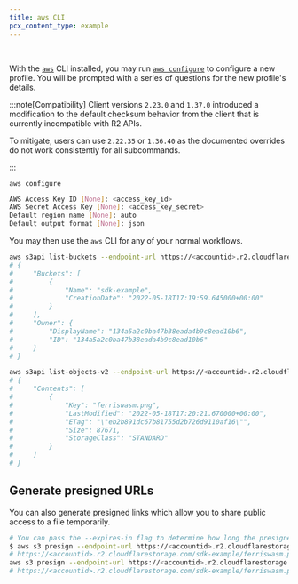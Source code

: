 ```yaml
---
title: aws CLI
pcx_content_type: example
---
```



<Render file="keys" />
<br />

With the [`aws`](https://docs.aws.amazon.com/cli/latest/userguide/getting-started-install.html) CLI installed, you may run [`aws configure`](https://docs.aws.amazon.com/cli/latest/userguide/cli-configure-quickstart.html#cli-configure-quickstart-config) to configure a new profile. You will be prompted with a series of questions for the new profile's details.

:::note[Compatibility]
Client versions `2.23.0` and `1.37.0` introduced a modification to the default checksum behavior from the client that is currently incompatible with R2 APIs.

To mitigate, users can use `2.22.35` or `1.36.40` as the documented overrides do not work consistently for all subcommands.

:::

```shell
aws configure
```

```sh output
AWS Access Key ID [None]: <access_key_id>
AWS Secret Access Key [None]: <access_key_secret>
Default region name [None]: auto
Default output format [None]: json
```

You may then use the `aws` CLI for any of your normal workflows.

```sh
aws s3api list-buckets --endpoint-url https://<accountid>.r2.cloudflarestorage.com
# {
#     "Buckets": [
#         {
#             "Name": "sdk-example",
#             "CreationDate": "2022-05-18T17:19:59.645000+00:00"
#         }
#     ],
#     "Owner": {
#         "DisplayName": "134a5a2c0ba47b38eada4b9c8ead10b6",
#         "ID": "134a5a2c0ba47b38eada4b9c8ead10b6"
#     }
# }

aws s3api list-objects-v2 --endpoint-url https://<accountid>.r2.cloudflarestorage.com --bucket sdk-example
# {
#     "Contents": [
#         {
#             "Key": "ferriswasm.png",
#             "LastModified": "2022-05-18T17:20:21.670000+00:00",
#             "ETag": "\"eb2b891dc67b81755d2b726d9110af16\"",
#             "Size": 87671,
#             "StorageClass": "STANDARD"
#         }
#     ]
# }
```

## Generate presigned URLs

You can also generate presigned links which allow you to share public access to a file temporarily.

```sh
# You can pass the --expires-in flag to determine how long the presigned link is valid.
$ aws s3 presign --endpoint-url https://<accountid>.r2.cloudflarestorage.com  s3://sdk-example/ferriswasm.png --expires-in 3600
# https://<accountid>.r2.cloudflarestorage.com/sdk-example/ferriswasm.png?X-Amz-Algorithm=AWS4-HMAC-SHA256&X-Amz-Credential=<credential>&X-Amz-Date=<timestamp>&X-Amz-Expires=3600&X-Amz-SignedHeaders=host&X-Amz-Signature=<signature>
aws s3 presign --endpoint-url https://<accountid>.r2.cloudflarestorage.com  s3://sdk-example/ferriswasm.png --expires-in 3600
# https://<accountid>.r2.cloudflarestorage.com/sdk-example/ferriswasm.png?X-Amz-Algorithm=AWS4-HMAC-SHA256&X-Amz-Credential=<credential>&X-Amz-Date=<timestamp>&X-Amz-Expires=3600&X-Amz-SignedHeaders=host&X-Amz-Signature=<signature>
```
